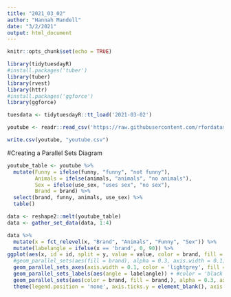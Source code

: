```yaml
---
title: "2021_03_02"
author: "Hannah Mandell"
date: "3/2/2021"
output: html_document
---
```


```r
knitr::opts_chunk$set(echo = TRUE)
```

```r
library(tidytuesdayR)
#install.packages('tuber')
library(tuber)
library(rvest)
library(httr)
#install.packages('ggforce')
library(ggforce)
```

```r
tuesdata <- tidytuesdayR::tt_load('2021-03-02')
```

```r
youtube <- readr::read_csv('https://raw.githubusercontent.com/rfordatascience/tidytuesday/master/data/2021/2021-03-02/youtube.csv')
```

```r
write.csv(youtube, "youtube.csv")
```

#Creating a Parallel Sets Diagram

```r
youtube_table <- youtube %>%
  mutate(Funny = ifelse(funny, "funny", "not funny"), 
         Animals = ifelse(animals, "animals", "no animals"),
         Sex = ifelse(use_sex, "uses sex", "no sex"),
         Brand = brand) %>%
  select(brand, funny, animals, use_sex) %>%
  table()

data <- reshape2::melt(youtube_table)
data <- gather_set_data(data, 1:4)

data %>%
  mutate(x = fct_relevel(x, "Brand", "Animals", "Funny", "Sex")) %>%
  mutate(labelangle = ifelse(x == 'brand', 0, 90)) %>%
ggplot(aes(x, id = id, split = y, value = value, color = brand, fill = brand)) +
  #geom_parallel_sets(aes(fill = brand), alpha = 0.3, axis.width = 0.1) +
  geom_parallel_sets_axes(axis.width = 0.1, color = 'lightgrey', fill = 'white') +
  geom_parallel_sets_labels(aes(angle = labelangle)) + #color = 'black')+
  geom_parallel_sets(aes(color = brand, fill = brand,), alpha = 0.3, axis.width = 0.1) +
  theme(legend.position = 'none', axis.ticks.y = element_blank(), axis.text.y = element_blank(), axis.ticks.y = element_blank())
```


